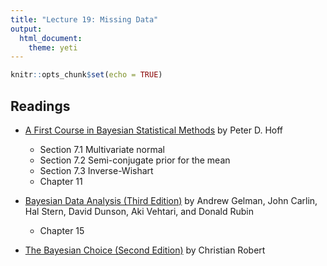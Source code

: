 ```yaml
---
title: "Lecture 19: Missing Data"
output: 
  html_document:
    theme: yeti
---
```


```r
knitr::opts_chunk$set(echo = TRUE)
```


## Readings

  
- [A First Course in Bayesian Statistical Methods](https://find.library.duke.edu/catalog/DUKE004968562) by Peter D. Hoff
 
  + Section 7.1 Multivariate normal
  + Section 7.2 Semi-conjugate prior for the mean
  + Section 7.3 Inverse-Wishart
  + Chapter 11
   
   
 



- [Bayesian Data Analysis (Third Edition)](https://find.library.duke.edu/catalog/DUKE006588051?utm_campaign=bento&utm_content=bento_result_link&utm_source=library.duke.edu&utm_medium=referral) by Andrew Gelman, John Carlin, Hal Stern, David Dunson, Aki Vehtari, and Donald Rubin

  + Chapter 15


- [The Bayesian Choice (Second Edition)](https://link-springer-com.proxy.lib.duke.edu/content/pdf/10.1007%2F0-387-71599-1.pdf)    by Christian Robert

    